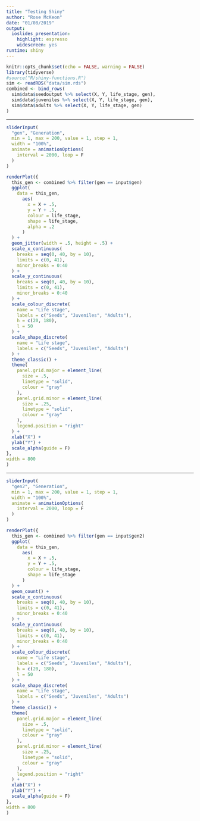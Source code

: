 ```yaml
---
title: "Testing Shiny"
author: "Rose McKeon"
date: "01/08/2019"
output: 
  ioslides_presentation: 
    highlight: espresso
    widescreen: yes
runtime: shiny
---
```


```r
knitr::opts_chunk$set(echo = FALSE, warning = FALSE)
library(tidyverse)
#source("R/shiny-functions.R")
sim <- readRDS("data/sim.rds")
combined <- bind_rows(
  sim$data$seedoutput %>% select(X, Y, life_stage, gen),
  sim$data$juveniles %>% select(X, Y, life_stage, gen),
  sim$data$adults %>% select(X, Y, life_stage, gen)
)
```

---

```r
sliderInput(
  "gen", "Generation", 
  min = 1, max = 200, value = 1, step = 1, 
  width = "100%",
  animate = animationOptions(
    interval = 2000, loop = F
  )
)

renderPlot({
  this_gen <- combined %>% filter(gen == input$gen)
  ggplot(
    data = this_gen,
      aes(
        x = X + .5,
        y = Y + .5,
        colour = life_stage,
        shape = life_stage,
        alpha = .2
      )
  ) +
  geom_jitter(width = .5, height = .5) +
  scale_x_continuous(
    breaks = seq(0, 40, by = 10),
    limits = c(0, 41),
    minor_breaks = 0:40
  ) +
  scale_y_continuous(
    breaks = seq(0, 40, by = 10),
    limits = c(0, 41),
    minor_breaks = 0:40
  ) +
  scale_colour_discrete(
    name = "Life stage",
    labels = c("Seeds", "Juveniles", "Adults"),
    h = c(20, 180),
    l = 50
  ) +
  scale_shape_discrete(
    name = "Life stage",
    labels = c("Seeds", "Juveniles", "Adults")
  ) +
  theme_classic() +
  theme(
    panel.grid.major = element_line(
      size = .5,
      linetype = "solid",
      colour = "gray"
    ),
    panel.grid.minor = element_line(
      size = .25,
      linetype = "solid",
      colour = "gray"
    ),
    legend.position = "right"
  ) +
  xlab("X") +
  ylab("Y") +
  scale_alpha(guide = F)
},
width = 800
)
```

---

```r
sliderInput(
  "gen2", "Generation", 
  min = 1, max = 200, value = 1, step = 1, 
  width = "100%",
  animate = animationOptions(
    interval = 2000, loop = F
  )
)

renderPlot({
  this_gen <- combined %>% filter(gen == input$gen2)
  ggplot(
    data = this_gen,
      aes(
        x = X + .5,
        y = Y + .5,
        colour = life_stage,
        shape = life_stage
      )
  ) +
  geom_count() +
  scale_x_continuous(
    breaks = seq(0, 40, by = 10),
    limits = c(0, 41),
    minor_breaks = 0:40
  ) +
  scale_y_continuous(
    breaks = seq(0, 40, by = 10),
    limits = c(0, 41),
    minor_breaks = 0:40
  ) +
  scale_colour_discrete(
    name = "Life stage",
    labels = c("Seeds", "Juveniles", "Adults"),
    h = c(20, 180),
    l = 50
  ) +
  scale_shape_discrete(
    name = "Life stage",
    labels = c("Seeds", "Juveniles", "Adults")
  ) +
  theme_classic() +
  theme(
    panel.grid.major = element_line(
      size = .5,
      linetype = "solid",
      colour = "gray"
    ),
    panel.grid.minor = element_line(
      size = .25,
      linetype = "solid",
      colour = "gray"
    ),
    legend.position = "right"
  ) +
  xlab("X") +
  ylab("Y") +
  scale_alpha(guide = F)
},
width = 800
)
```